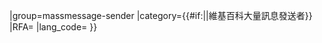 {{User rights
|image=Wikipedia mass messenger.svg
|rights=[[Wikipedia:大量訊息發送者|大量訊息發送者]]
|where={{#if:{{{1|}}}|{{{1}}}|[[中文维基百科]]}}
|group=massmessage-sender
|category={{#if:{{{1|}}}||維基百科大量訊息發送者}}
|RFA={{{RFA|}}}
|lang_code={{{lang_code|}}}
}}<noinclude>
{{documentation|Template:User rights/doc}}

[[Category:维基媒体用户框模板|{{SUBPAGENAME}}]]
</noinclude>